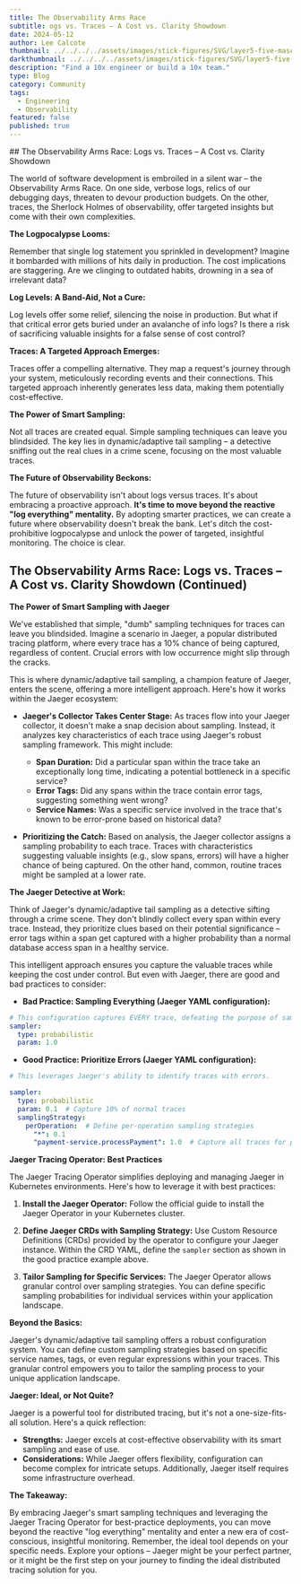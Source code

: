 ```yaml
---
title: The Observability Arms Race
subtitle: ogs vs. Traces – A Cost vs. Clarity Showdown
date: 2024-05-12
author: Lee Calcote
thumbnail: ../../../../assets/images/stick-figures/SVG/layer5-five-mascot-means-business.svg
darkthumbnail: ../../../../assets/images/stick-figures/SVG/layer5-five-mascot-means-business.svg
description: "Find a 10x engineer or build a 10x team."
type: Blog
category: Community
tags:
  - Engineering
  - Observability
featured: false
published: true
---
```



<BlogWrapper>
##  The Observability Arms Race: Logs vs. Traces – A Cost vs. Clarity Showdown

The world of software development is embroiled in a silent war – the Observability Arms Race.  On one side, verbose logs, relics of our debugging days, threaten to devour production budgets.  On the other, traces, the Sherlock Holmes of observability, offer targeted insights but come with their own complexities.

**The Logpocalypse Looms:**

Remember that single log statement you sprinkled in development?  Imagine it bombarded with millions of hits daily in production.  The cost implications are staggering.  Are we clinging to outdated habits, drowning in a sea of irrelevant data?

**Log Levels: A Band-Aid, Not a Cure:**

Log levels offer some relief, silencing the noise in production.  But what if that critical error gets buried under an avalanche of info logs?  Is there a risk of sacrificing valuable insights for a false sense of cost control?

**Traces: A Targeted Approach Emerges:**

Traces offer a compelling alternative.  They map a request's journey through your system, meticulously recording events and their connections.  This targeted approach inherently generates less data, making them potentially cost-effective.

**The Power of Smart Sampling:**

Not all traces are created equal.  Simple sampling techniques can leave you blindsided.  The key lies in dynamic/adaptive tail sampling – a detective sniffing out the real clues in a crime scene, focusing on the most valuable traces.

**The Future of Observability Beckons:**

The future of observability isn't about logs versus traces.  It's about embracing a proactive approach.  **It's time to move beyond the reactive "log everything" mentality.**  By adopting smarter practices, we can create a future where observability doesn't break the bank.  Let's ditch the cost-prohibitive logpocalypse and unlock the power of targeted, insightful monitoring. The choice is clear. 


##  The Observability Arms Race: Logs vs. Traces – A Cost vs. Clarity Showdown (Continued)

**The Power of Smart Sampling with Jaeger**

We've established that simple, "dumb" sampling techniques for traces can leave you blindsided. Imagine a scenario in Jaeger, a popular distributed tracing platform, where every trace has a 10% chance of being captured, regardless of content. Crucial errors with low occurrence might slip through the cracks.

This is where dynamic/adaptive tail sampling, a champion feature of Jaeger, enters the scene, offering a more intelligent approach. Here's how it works within the Jaeger ecosystem:

* **Jaeger's Collector Takes Center Stage:**  As traces flow into your Jaeger collector, it doesn't make a snap decision about sampling.  Instead, it analyzes key characteristics of each trace using Jaeger's robust sampling framework. This might include:
    * **Span Duration:**  Did a particular span within the trace take an exceptionally long time, indicating a potential bottleneck in a specific service?
    * **Error Tags:**  Did any spans within the trace contain error tags, suggesting something went wrong?
    * **Service Names:**  Was a specific service involved in the trace that's known to be error-prone based on historical data?

* **Prioritizing the Catch:**  Based on analysis, the Jaeger collector assigns a sampling probability to each trace.  Traces with characteristics suggesting valuable insights (e.g., slow spans, errors) will have a higher chance of being captured. On the other hand, common, routine traces might be sampled at a lower rate.

**The Jaeger Detective at Work:**

Think of Jaeger's dynamic/adaptive tail sampling as a detective sifting through a crime scene. They don't blindly collect every span within every trace.  Instead, they prioritize clues based on their potential significance – error tags within a span get captured with a higher probability than a normal database access span in a healthy service. 

This intelligent approach ensures you capture the valuable traces while keeping the cost under control. But even with Jaeger, there are good and bad practices to consider:

* **Bad Practice: Sampling Everything (Jaeger YAML configuration):**

```yaml
# This configuration captures EVERY trace, defeating the purpose of sampling.
sampler:
  type: probabilistic
  param: 1.0
```

* **Good Practice: Prioritize Errors (Jaeger YAML configuration):**

```yaml
# This leverages Jaeger's ability to identify traces with errors.

sampler:
  type: probabilistic
  param: 0.1  # Capture 10% of normal traces
  samplingStrategy:
    perOperation:  # Define per-operation sampling strategies
      "*": 0.1
      "payment-service.processPayment": 1.0  # Capture all traces for payment-service.processPayment
```

**Jaeger Tracing Operator: Best Practices**

The Jaeger Tracing Operator simplifies deploying and managing Jaeger in Kubernetes environments. Here's how to leverage it with best practices:

1.  **Install the Jaeger Operator:**  Follow the official guide to install the Jaeger Operator in your Kubernetes cluster.

2.  **Define Jaeger CRDs with Sampling Strategy:**  Use Custom Resource Definitions (CRDs) provided by the operator to configure your Jaeger instance. Within the CRD YAML, define the `sampler` section as shown in the good practice example above.

3.  **Tailor Sampling for Specific Services:**  The Jaeger Operator allows granular control over sampling strategies. You can define specific sampling probabilities for individual services within your application landscape. 

**Beyond the Basics:**

Jaeger's dynamic/adaptive tail sampling offers a robust configuration system. You can define custom sampling strategies based on specific service names, tags, or even regular expressions within your traces. This granular control empowers you to tailor the sampling process to your unique application landscape.

**Jaeger: Ideal, or Not Quite?**

Jaeger is a powerful tool for distributed tracing, but it's not a one-size-fits-all solution. Here's a quick reflection:

* **Strengths:** Jaeger excels at cost-effective observability with its smart sampling and ease of use.
* **Considerations:** While Jaeger offers flexibility, configuration can become complex for intricate setups. Additionally, Jaeger itself requires some infrastructure overhead.

**The Takeaway:**

By embracing Jaeger's smart sampling techniques and leveraging the Jaeger Tracing Operator for best-practice deployments, you can move beyond the reactive "log everything" mentality and enter a new era of cost-conscious, insightful monitoring. Remember, the ideal tool depends on your specific needs. Explore your options – Jaeger might be your perfect partner, or it might be the first step on your journey to finding the ideal distributed tracing solution for you. 
 </BlogWrapper>